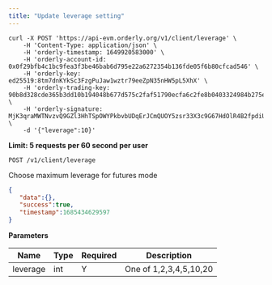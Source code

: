 ```yaml
---
title: "Update leverage setting"
---
```


<RequestExample>

```shell cURL
curl -X POST 'https://api-evm.orderly.org/v1/client/leverage' \
    -H 'Content-Type: application/json' \
    -H 'orderly-timestamp: 1649920583000' \
    -H 'orderly-account-id: 0x0f29bfb4c1bc9fea3f3be46bab6d795e22a6272354b136fde05f6b80cfcad546' \
    -H 'orderly-key: ed25519:8tm7dnKYkSc3FzgPuJaw1wztr79eeZpN35nHW5pL5XhX' \
    -H 'orderly-trading-key: 90b8d328cde365b3dd10b194048b677d575c2faf51790ecfa6c2fe8b0403324984b275e7bf4c486b4d713576cf20335e1230537c47aafdde0bd646af9b83a8d6' \
    -H 'orderly-signature: MjK3qraMWTNvzvQ9GZl3HhTSpOWYPkbvbUDqErJCmQUOY5zsr33X3c9G67HdOlR4B2fpdiUXjEABDVSQ97LMBg==' \
    -d '{"leverage":10}'
```
</RequestExample>

**Limit: 5 requests per 60 second per user**

`POST /v1/client/leverage`

Choose maximum leverage for futures mode

<ResponseExample>

```json Response
{
   "data":{},
   "success":true,
   "timestamp":1685434629597
}
```
</ResponseExample>

**Parameters**

| Name     | Type | Required      | Description         |
|----------|------|---------------|---------------------|
| leverage | int  | Y             | One of 1,2,3,4,5,10,20 |

